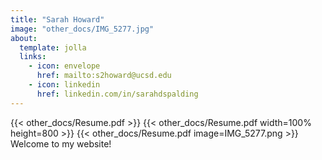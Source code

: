 ```yaml
---
title: "Sarah Howard"
image: "other_docs/IMG_5277.jpg"
about:
  template: jolla
  links:
    - icon: envelope
      href: mailto:s2howard@ucsd.edu
    - icon: linkedin
      href: linkedin.com/in/sarahdspalding
---
```

{{< other_docs/Resume.pdf >}}
{{< other_docs/Resume.pdf width=100% height=800 >}}
{{< other_docs/Resume.pdf image=IMG_5277.png >}}
Welcome to my website!
